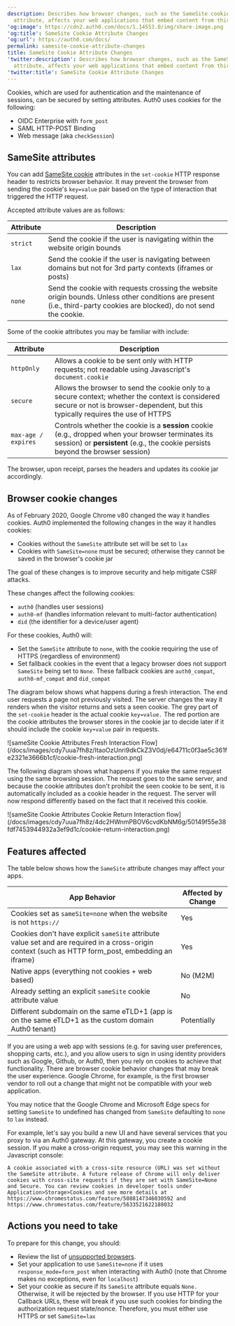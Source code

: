 ```yaml
---
description: Describes how browser changes, such as the SameSite cookie
  attribute, affects your web applications that embed content from third-party domains.
'og:image': https://cdn2.auth0.com/docs/1.14553.0/img/share-image.png
'og:title': SameSite Cookie Attribute Changes
'og:url': https://auth0.com/docs/
permalink: samesite-cookie-attribute-changes
title: SameSite Cookie Attribute Changes
'twitter:description': Describes how browser changes, such as the SameSite cookie
  attribute, affects your web applications that embed content from third-party domains.
'twitter:title': SameSite Cookie Attribute Changes
---
```

Cookies, which are used for authentication and the maintenance of sessions, can be secured by setting attributes. Auth0 uses cookies for the following:

* OIDC Enterprise with `form_post`
* <Tooltip tip="Security Assertion Markup Language (SAML): Standardized protocol allowing two parties to exchange authentication information without a password." cta="View Glossary" href="/docs/glossary?term=SAML">SAML</Tooltip> HTTP-POST Binding
* Web message (aka `checkSession`)

## SameSite attributes

You can add [SameSite cookie](https://developer.mozilla.org/en-US/docs/Web/HTTP/Headers/Set-Cookie/SameSite) attributes in the `set-cookie` HTTP response header to restricts browser behavior. It may prevent the browser from sending the cookie's `key=value` pair based on the type of interaction that triggered the HTTP request.

Accepted attribute values are as follows:

| Attribute | Description |
| --- | --- |
| `strict` | Send the cookie if the user is navigating within the website origin bounds |
| `lax` | Send the cookie if the user is navigating between domains but not for 3rd party contexts (iframes or posts) |
| `none` | Send the cookie with requests crossing the website origin bounds. Unless other conditions are present (i.e., third-party cookies are blocked), do not send the cookie. |

Some of the cookie attributes you may be familiar with include:

| Attribute | Description |
| --- | --- |
| `httpOnly` | Allows a cookie to be sent only with HTTP requests; not readable using Javascript's `document.cookie` |
| `secure` | Allows the browser to send the cookie only to a secure context; whether the context is considered secure or not is browser-dependent, but this typically requires the use of HTTPS |
| `max-age / expires` | Controls whether the cookie is a **session** cookie (e.g., dropped when your browser terminates its session) or **persistent** (e.g., the cookie persists beyond the browser session) |

The browser, upon receipt, parses the headers and updates its cookie jar accordingly.

## Browser cookie changes

As of February 2020, Google Chrome v80 changed the way it handles cookies. Auth0 implemented the following changes in the way it handles cookies:

* Cookies without the `SameSite` attribute set will be set to `lax`
* Cookies with `SameSite=none` must be secured; otherwise they cannot be saved in the browser's cookie jar

The goal of these changes is to improve security and help mitigate CSRF attacks.

These changes affect the following cookies:

* `auth0` (handles user sessions)
* `auth0-mf` (handles information relevant to <Tooltip tip="Multi-factor authentication (MFA): User authentication process that uses a factor in addition to username and password such as a code via SMS." cta="View Glossary" href="/docs/glossary?term=multi-factor+authentication">multi-factor authentication</Tooltip>)
* `did` (the identifier for a device/user agent)

For these cookies, Auth0 will:

* Set the `SameSite` attribute to `none`, with the cookie requiring the use of HTTPS (regardless of environment)
* Set fallback cookies in the event that a legacy browser does not support `SameSite` being set to `None`. These fallback cookies are `auth0_compat`, `auth0-mf_compat` and `did_compat`

The diagram below shows what happens during a fresh interaction. The end user requests a page not previously visited. The server changes the way it renders when the visitor returns and sets a seen cookie. The grey part of the `set-cookie` header is the actual cookie `key=value.` The red portion are the cookie attributes the browser stores in the cookie jar to decide later if it should include the cookie `key+value` pair in requests.

<Frame>![sameSite Cookie Attributes Fresh Interaction Flow](/docs/images/cdy7uua7fh8z/ItaoOzUnri9dkCkZ3V0dj/e64711c0f3ae5c361fe2321e3666b1cf/cookie-fresh-interaction.png)</Frame>

The following diagram shows what happens if you make the same request using the same browsing session. The request goes to the same server, and because the cookie attributes don't prohibit the seen cookie to be sent, it is automatically included as a cookie header in the request. The server will now respond differently based on the fact that it received this cookie.

<Frame>![sameSite Cookie Attributes Cookie Return Interaction flow](/docs/images/cdy7uua7fh8z/4dc2HWnmPBOV6cvdKbNM6g/50149f55e38fdf7453944932a3ef9d1c/cookie-return-interaction.png)</Frame>

## Features affected

The table below shows how the `SameSite` attribute changes may affect your apps.

| App Behavior | Affected by Change |
| --- | --- |
| Cookies set as `sameSite=none` when the website is not `https://` | Yes |
| Cookies don't have explicit `sameSite` attribute value set and are required in a cross-origin context (such as HTTP form\_post, embedding an iframe) | Yes |
| Native apps (everything not cookies + web based) | No (M2M) |
| Already setting an explicit `sameSite` cookie attribute value | No |
| Different subdomain on the same eTLD+1 (app is on the same eTLD+1 as the custom domain Auth0 tenant) | Potentially |

If you are using a web app with sessions (e.g. for saving user preferences, shopping carts, etc.), and you allow users to sign in using <Tooltip tip="Identity Provider (IdP): Service that stores and manages digital identities." cta="View Glossary" href="/docs/glossary?term=identity+providers">identity providers</Tooltip> such as Google, Github, or Auth0, then you rely on cookies to achieve that functionality. There are browser cookie behavior changes that may break the user experience. Google Chrome, for example, is the first browser vendor to roll out a change that might not be compatible with your web application.

You may notice that the Google Chrome and Microsoft Edge specs for setting `SameSite` to undefined has changed from `SameSite` defaulting to `none` to `lax` instead.

For example, let's say you build a new UI and have several services that you proxy to via an Auth0 gateway. At this gateway, you create a cookie session. If you make a cross-origin request, you may see this warning in the Javascript console:

`A cookie associated with a cross-site resource (URL) was set without the SameSite attribute. A future release of Chrome will only deliver cookies with cross-site requests if they are set with SameSite=None and Secure. You can review cookies in developer tools under Application>Storage>Cookies and see more details at https://www.chromestatus.com/feature/5088147346030592 and https://www.chromestatus.com/feature/5633521622188032`

## Actions you need to take

To prepare for this change, you should:

* Review the list of [unsupported browsers](https://www.chromium.org/updates/same-site/incompatible-clients).
* Set your application to use `SameSite=none` if it uses `response_mode=form_post` when interacting with Auth0 (note that Chrome makes no exceptions, even for `localhost`)
* Set your cookie as secure if its `SameSite` attribute equals `None.` Otherwise, it will be rejected by the browser. If you use HTTP for your Callback URLs, these will break if you use such cookies for binding the authorization request state/<Tooltip tip="Nonce: Arbitrary number issued once in an authentication protocol to detect and prevent replay attacks." cta="View Glossary" href="/docs/glossary?term=nonce">nonce</Tooltip>. Therefore, you must either use HTTPS or set `SameSite=lax`